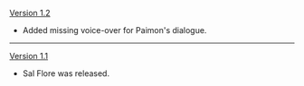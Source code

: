 {{Change History/Header}}
[[Version 1.2]]
* Added missing voice-over for Paimon's dialogue.
----
[[Version 1.1]]
*Sal Flore was released.